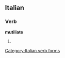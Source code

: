 ==Italian==

===Verb===
'''mutiliate'''

# {{form of|[[second-person|Second-person]] [[plural]] [[present subjunctive]]|[[mutilare#Italian|mutilare]]|lang=Italian}}

[[Category:Italian verb forms]]